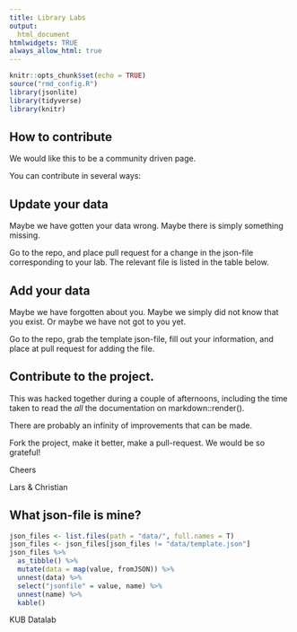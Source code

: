 ```yaml
---
title: Library Labs
output: 
  html_document
htmlwidgets: TRUE
always_allow_html: true
---
```


```r
knitr::opts_chunk$set(echo = TRUE)
source("rmd_config.R")
library(jsonlite)
library(tidyverse)
library(knitr)
```


## How to contribute


We would like this to be a community driven page. 

You can contribute in several ways:

## Update your data
Maybe we have gotten your data wrong. Maybe there is simply something missing.

Go to the repo, and place pull request for a change in the json-file
corresponding to your lab. The relevant file is listed in the table below.

## Add your data

Maybe we have forgotten about you. Maybe we simply did not know that you 
exist. Or maybe we have not got to you yet.

Go to the repo, grab the template json-file, fill out your information, and 
place at pull request for adding the file.

## Contribute to the project.
This was hacked together during a couple of afternoons, including the time
taken to read the *all* the documentation on markdown::render(). 

There are probably an infinity of improvements that can be made.

Fork the project, make it better, make a pull-request. We would be so grateful!

Cheers

Lars & Christian


## What json-file is mine?


```r
json_files <- list.files(path = "data/", full.names = T)
json_files <- json_files[json_files != "data/template.json"]
json_files %>% 
  as_tibble() %>% 
  mutate(data = map(value, fromJSON)) %>% 
  unnest(data) %>% 
  select("jsonfile" = value, name) %>% 
  unnest(name) %>% 
  kable()
```

KUB Datalab